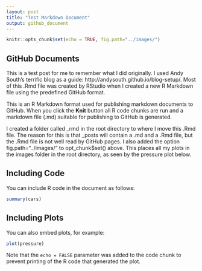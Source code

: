 ```yaml
---
layout: post
title: "Test Markdown Document"
output: github_document
---
```


```r
knitr::opts_chunk$set(echo = TRUE, fig.path="../images/")
```

## GitHub Documents

This is a test post for me to remember what I did originally. I used Andy South's terrific blog as a guide: http://andysouth.github.io/blog-setup/. Most of this .Rmd file was created by RStudio when I created a new R Markdown file using the predefined GitHub format.

This is an R Markdown format used for publishing markdown documents to GitHub. When you click the **Knit** button all R code chunks are run and a markdown file (.md) suitable for publishing to GitHub is generated.

I created a folder called _rmd in the root directory to where I move this .Rmd file. The reason for this is that _posts will contain a .md and a .Rmd file, but the .Rmd file is not well read by GitHub pages. I also added the option fig.path="../images/" to opt_chunk$set() above. This places all my plots in the images folder in the root directory, as seen by the pressure plot below.

## Including Code

You can include R code in the document as follows:

```r
summary(cars)
```

## Including Plots

You can also embed plots, for example:

```r
plot(pressure)
```

Note that the `echo = FALSE` parameter was added to the code chunk to prevent printing of the R code that generated the plot.
